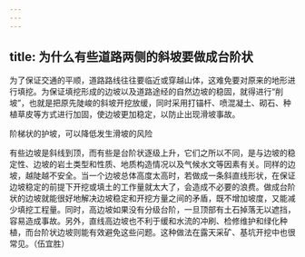 ```yaml
---
---
---
```

title: 为什么有些道路两侧的斜坡要做成台阶状
---




为了保证交通的平顺，道路路线往往要临近或穿越山体，这难免要对原来的地形进行填挖。为保证填挖形成的边坡以及道路途经的自然边坡的稳固，就得进行“削坡”，也就是把原先陡峻的斜坡开挖放缓，同时采用打锚杆、喷混凝土、砌石、种植草皮等方式进行加固，使边坡更加稳定，以防止出现滑坡事故。



阶梯状的护坡，可以降低发生滑坡的风险



有些边坡是斜线到顶，而有些是台阶状逐级上升，它们之所以不同，是与边坡的稳定性、边坡的岩土类型和性质、地质构造情况以及气候水文等因素有关。同样的边坡，越陡越不安全。当一个边坡总体高度太高时，若做成一条斜直线形状，在保证边坡稳定的前提下开挖或填土的工作量就太大了，会造成不必要的浪费。做成台阶状的边坡就能很好地解决边坡稳定和开挖方量之间的矛盾，既不增加坡度，又能减少填挖工程量。同时，高边坡如果没有分级台阶，一旦顶部有土石掉落无以遮挡，容易造成事故。另外，直线高边坡也不利于缓和水流的冲刷、检修维护和绿化种植，而台阶状边坡则能有效避免这些问题。这种做法在露天采矿、基坑开挖中也很常见。（伍宜胜）